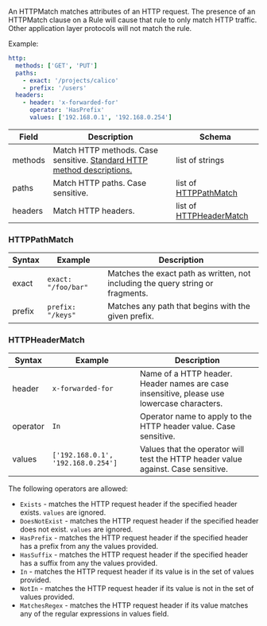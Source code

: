 An HTTPMatch matches attributes of an HTTP request. The presence of an HTTPMatch clause on a Rule will cause that rule to only match HTTP traffic. Other application layer protocols will not match the rule.

Example:

```yaml
http:
  methods: ['GET', 'PUT']
  paths:
    - exact: '/projects/calico'
    - prefix: '/users'
  headers:
    - header: 'x-forwarded-for'
      operator: 'HasPrefix'
      values: ['192.168.0.1', '192.168.0.254']
```

| Field   | Description                                                                                                                      | Schema                                      |
| ------- | -------------------------------------------------------------------------------------------------------------------------------- | ------------------------------------------- |
| methods | Match HTTP methods. Case sensitive. [Standard HTTP method descriptions.](https://www.w3.org/Protocols/rfc2616/rfc2616-sec9.html) | list of strings                             |
| paths   | Match HTTP paths. Case sensitive.                                                                                                | list of [HTTPPathMatch](#httppathmatch)     |
| headers | Match HTTP headers.                                                                                                              | list of [HTTPHeaderMatch](#httpheadermatch) |

### HTTPPathMatch

| Syntax | Example             | Description                                                                     |
| ------ | ------------------- | ------------------------------------------------------------------------------- |
| exact  | `exact: "/foo/bar"` | Matches the exact path as written, not including the query string or fragments. |
| prefix | `prefix: "/keys"`   | Matches any path that begins with the given prefix.                             |

### HTTPHeaderMatch

| Syntax   | Example                            | Description                                                                                |
| -------- | ---------------------------------- | ------------------------------------------------------------------------------------------ |
| header   | `x-forwarded-for`                  | Name of a HTTP header. Header names are case insensitive, please use lowercase characters. |
| operator | `In`                               | Operator name to apply to the HTTP header value. Case sensitive.                           |
| values   | `['192.168.0.1', '192.168.0.254']` | Values that the operator will test the HTTP header value against. Case sensitive.          |

The following operators are allowed:
- `Exists` - matches the HTTP request header if the specified header exists. `values` are ignored.
- `DoesNotExist` - matches the HTTP request header if the specified header does not exist. `values` are ignored.
- `HasPrefix` - matches the HTTP request header if the specified header has a prefix from any the values provided.
- `HasSuffix` - matches the HTTP request header if the specified header has a suffix from any the values provided.
- `In` - matches the HTTP request header if its value is in the set of values provided.
- `NotIn` - matches the HTTP request header if its value is not in the set of values provided.
- `MatchesRegex` - matches the HTTP request header if its value matches any of the regular expressions in values field.
